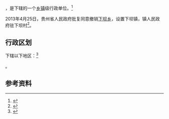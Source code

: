 {{中国乡级行政区|52/01/12/202/000}}

'''{{PAGENAMEBASE}}'''，是{{PRC admin/fullname|52/01/12/202/000|3}}下辖的一个[[乡镇|乡镇]]级行政单位。<ref>{{PRC admin/ref sgc|{{PRC admin/parent|52/01/12/202/000}}}}</ref>

2013年4月25日，贵州省人民政府批复同意撤销[[下坝乡_(贵阳市)|下坝乡]]，设置下坝镇，镇人民政府驻下坝村<ref>{{Cite web |url=http://gzsrmzfgb.gzgov.gov.cn/show.aspx?id=7951 |title=省人民政府关于同意贵阳市乌当区新场乡下坝乡百宜乡撤乡设镇的批复（黔府函〔2013〕77号） |access-date=2017-09-02 |archive-url=https://web.archive.org/web/20170903033607/http://gzsrmzfgb.gzgov.gov.cn/show.aspx?id=7951 |archive-date=2017-09-03 |dead-url=yes }}</ref>。

== 行政区划 ==

{{PAGENAMEBASE}}下辖以下地区：<ref>{{PRC admin/ref sgc|52/01/12/202/000}}</ref>

{{PRC admin/children|52/01/12/202/000}}。

== 参考资料 ==

{{reflist}}

{{PRC admin/navcat|52/01/12/202/000}}
{{贵州行政区划小作品}}